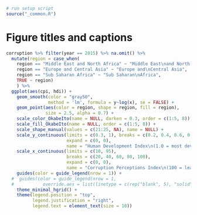 ```r
# run setup script
source("_common.R")
```

# Figure titles and captions {#figure-titles-captions}

```r

corruption %>% filter(year == 2015) %>% na.omit() %>%
  mutate(region = case_when(
    region == "Middle East and North Africa" ~ "Middle East\nand North Africa",
    region == "Europe and Central Asia" ~ "Europe and\nCentral Asia",
    region == "Sub Saharan Africa" ~ "Sub Saharan\nAfrica",
    TRUE ~ region)
    ) %>%
  ggplot(aes(cpi, hdi)) + 
    geom_smooth(color = "gray50",
                method = 'lm', formula = y~log(x), se = FALSE) +
    geom_point(aes(color = region, shape = region, fill = region),
               size = 2.5, alpha = 0.7) + 
    scale_color_OkabeIto(name = NULL, darken = 0.3, order = c(1:5, 8)) +
    scale_fill_OkabeIto(name = NULL, order = c(1:5, 8)) +
    scale_shape_manual(values = c(21:25, NA), name = NULL) +
    scale_y_continuous(limits = c(0.3, 1), breaks = c(0.2, 0.4, 0.6, 0.8, 1.0),
                       expand = c(0, 0),
                       name = "Human Development Index\n(1.0 = most developed)") +
    scale_x_continuous(limits = c(10, 95),
                       breaks = c(20, 40, 60, 80, 100),
                       expand = c(0, 0),
                       name = "Corruption Perceptions Index\n(100 = least corrupt)") +
    guides(color = guide_legend(nrow = 1)) +
  #  guides(color = guide_legend(nrow = 1,
  #           override.aes = list(linetype = c(rep("blank", 5), "solid")))) +
    theme_minimal_hgrid() +
    theme(legend.position = "top",
          legend.justification = "right",
          legend.text = element_text(size = 10))
```
